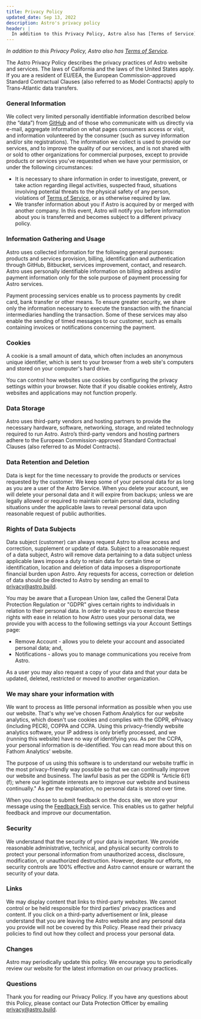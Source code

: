 ```yaml
---
title: Privacy Policy
updated_date: Sep 13, 2022
description: Astro's privacy policy
header: |
  In addition to this Privacy Policy, Astro also has [Terms of Service](/terms).
---
```



<Layout title="Privacy Policy" description="Astro's privacy policy" updated_date="Sep 13, 2022">

*In addition to this Privacy Policy, Astro also has [Terms of Service](/terms).*

The Astro Privacy Policy describes the privacy practices of Astro website and services. The laws of California and the laws of the United States apply. If you are a resident of EU/EEA, the European Commission-approved Standard Contractual Clauses (also referred to as Model Contracts) apply to Trans-Atlantic data transfers.

### General Information

We collect very limited personally identifiable information described below (the “data”) from [GitHub](https://help.github.com/articles/github-privacy-policy/) and of those who communicate with us directly via e-mail, aggregate information on what pages consumers access or visit, and information volunteered by the consumer (such as survey information and/or site registrations). The information we collect is used to provide our services, and to improve the quality of our services, and is not shared with or sold to other organizations for commercial purposes, except to provide products or services you've requested when we have your permission, or under the following circumstances:

- It is necessary to share information in order to investigate, prevent, or take action regarding illegal activities, suspected fraud, situations involving potential threats to the physical safety of any person, violations of [Terms of Service](/terms), or as otherwise required by law.
- We transfer information about you if Astro is acquired by or merged with another company. In this event, Astro will notify you before information about you is transferred and becomes subject to a different privacy policy.

### Information Gathering and Usage

Astro uses collected information for the following general purposes: products and services provision, billing, identification and authentication through GitHub, Bitbucket, services improvement, contact, and research. Astro uses personally identifiable information on billing address and/or payment information only for the sole purpose of payment processing for Astro services.

Payment processing services enable us to process payments by credit card, bank transfer or other means. To ensure greater security, we share only the information necessary to execute the transaction with the financial intermediaries handling the transaction. Some of these services may also enable the sending of timed messages to our customer, such as emails containing invoices or notifications concerning the payment.

### Cookies

A cookie is a small amount of data, which often includes an anonymous unique identifier, which is sent to your browser from a web site's computers and stored on your computer's hard drive.

You can control how websites use cookies by configuring the privacy settings within your browser. Note that if you disable cookies entirely, Astro websites and applications may not function properly.

### Data Storage

Astro uses third-party vendors and hosting partners to provide the necessary hardware, software, networking, storage, and related technology required to run Astro. Astro’s third-party vendors and hosting partners adhere to the European Commission-approved Standard Contractual Clauses (also referred to as Model Contracts).

### Data Retention and Deletion

Data is kept for the time necessary to provide the products or services requested by the customer. We keep some of your personal data for as long as you are a user of the Astro Service. When you delete your account, we will delete your personal data and it will expire from backups; unless we are legally allowed or required to maintain certain personal data, including situations under the applicable laws to reveal personal data upon reasonable request of public authorities.

### Rights of Data Subjects

Data subject (customer) can always request Astro to allow access and correction, supplement or update of data. Subject to a reasonable request of a data subject, Astro will remove data pertaining to a data subject unless applicable laws impose a duty to retain data for certain time or identification, location and deletion of data imposes a disproportionate financial burden upon Astro. Any requests for access, correction or deletion of data should be directed to Astro by sending an email to [privacy@astro.build](mailto:privacy@astro.build).

You may be aware that a European Union law, called the General Data Protection Regulation or "GDPR" gives certain rights to individuals in relation to their personal data. In order to enable you to exercise these rights with ease in relation to how Astro uses your personal data, we provide you with access to the following settings via your Account Settings page:

- Remove Account - allows you to delete your account and associated personal data; and,
- Notifications - allows you to manage communications you receive from Astro.

As a user you may also request a copy of your data and that your data be updated, deleted, restricted or moved to another organization.

### We may share your information with

We want to process as little personal information as possible when you use our website. That's why we've chosen Fathom Analytics for our website analytics, which doesn't use cookies and complies with the GDPR, ePrivacy (including PECR), COPPA and CCPA. Using this privacy-friendly website analytics software, your IP address is only briefly processed, and we (running this website) have no way of identifying you. As per the CCPA, your personal information is de-identified. You can read more about this on Fathom Analytics' website.

The purpose of us using this software is to understand our website traffic in the most privacy-friendly way possible so that we can continually improve our website and business. The lawful basis as per the GDPR is "Article 6(1)(f); where our legitimate interests are to improve our website and business continually." As per the explanation, no personal data is stored over time.

When you choose to submit feedback on the docs site, we store your message using the [Feedback Fish](https://feedback.fish/) service. This enables us to gather helpful feedback and improve our documentation.

### Security

We understand that the security of your data is important. We provide reasonable administrative, technical, and physical security controls to protect your personal information from unauthorized access, disclosure, modification, or unauthorized destruction. However, despite our efforts, no security controls are 100% effective and Astro cannot ensure or warrant the security of your data.

### Links

We may display content that links to third-party websites. We cannot control or be held responsible for third parties’ privacy practices and content. If you click on a third-party advertisement or link, please understand that you are leaving the Astro website and any personal data you provide will not be covered by this Policy. Please read their privacy policies to find out how they collect and process your personal data.

### Changes

Astro may periodically update this policy. We encourage you to periodically review our website for the latest information on our privacy practices.

### Questions

Thank you for reading our Privacy Policy. If you have any questions about this Policy, please contact our Data Protection Officer by emailing [privacy@astro.build](mailto:privacy@astro.build).
</Layout>